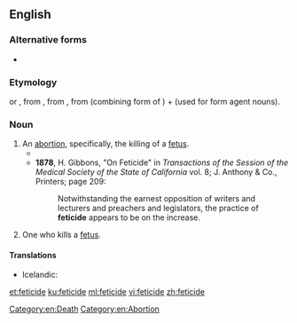 ==English==

===Alternative forms===
* {{l|en|foeticide}}

===Etymology===
{{suffix|fetus|cide|lang=en}} or {{suffix|fetus|icide|lang=en}}, from {{etyl|fr|en}} {{m|fr|-cide}}, from {{etyl|la|en}} {{m|la|-cida||cutter, killer}}, from {{m|la|-cid}} (combining form of {{m|la|caedō||cut, kill}}) + {{m|la|-a||-er}} (used for form agent nouns).

===Noun===
{{en-noun}}

# An [[abortion]], specifically, the killing of a [[fetus]]. {{defdate|from 19th century}}
#* {{quote-book|title=Abortion in Judaism
|author=Daniel Schiff
|publisher=Cambridge University Press
|year=2002
|isbn=0521521661|page=68
|passage=Zimra, then, takes an unequivocal stance; favoring Rashi's view over that of Maimonides, he offers little comfort for the ''rodef'' approach, holding instead that '''feticide''' cannot be regarded as murder becaue the fetus is not a ''nefesh''.}}
#* '''1878''', H. Gibbons, "On Feticide" in ''Transactions of the Session of the Medical Society of the State of California'' vol. 8; J. Anthony & Co., Printers; page 209:
#*: Notwithstanding the earnest opposition of writers and lecturers and preachers and legislators, the practice of '''feticide''' appears to be on the increase.
# One who kills a [[fetus]].

====Translations====
{{trans-top|killing of a fetus}}
* Icelandic: {{t|is|fósturdráp|n}}
{{trans-mid}}
{{trans-bottom}}

{{trans-top|one who kills a fetus}}
{{trans-mid}}
{{trans-bottom}}

[[Category:en:Death]]
[[Category:en:Abortion]]

[[et:feticide]]
[[ku:feticide]]
[[ml:feticide]]
[[vi:feticide]]
[[zh:feticide]]